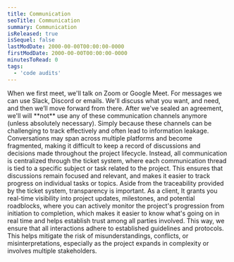 ```yaml
---
title: Communication
seoTitle: Communication
summary: Communication
isReleased: true
isSequel: false
lastModDate: 2000-00-00T00:00:00-0000
firstModDate: 2000-00-00T00:00:00-0000
minutesToRead: 0
tags:
  - 'code audits'
---
```

<C>
When we first meet, we'll talk on Zoom or Google Meet. For messages we can use Slack, Discord or emails. We'll discuss what you want, and need, and then we’ll move forward from there. After we've sealed an agreement, we'll will **not** use any of these communication channels anymore (unless absolutely necessary).
 </C>
 <C>
Simply because these  channels can be challenging to track effectively and often lead to information leakage. Conversations may span across multiple platforms and become fragmented, making it difficult to keep a record of discussions and decisions made throughout the project lifecycle.
</C>
<C>
Instead, all communication is centralized through the <L href="/services/glossary#ticket-system">ticket system,</L> where each communication thread is tied to a specific subject or <L href="/services/glossary#tasks">task</L> related to the project. This ensures that discussions remain focused and relevant, and makes it easier to track progress on individual tasks or topics.
 </C>


 <C>
Aside from the traceability provided by the ticket system, <L href="/services/transparency">transparency</L> is important. As a client, It grants you real-time visibility into project updates, milestones, and potential roadblocks, where you can actively monitor the project's progression from initiation to completion, which makes it easier to know what's going on in real time and helps establish trust among all parties involved.
 </C>


  <C>
This way, we ensure that all interactions adhere to established guidelines and protocols. This helps mitigate the risk of misunderstandings, conflicts, or misinterpretations, especially as the project expands in complexity or involves multiple stakeholders.
 </C>